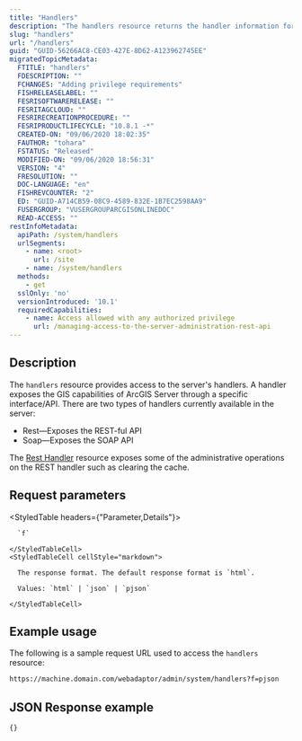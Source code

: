 ```yaml
---
title: "Handlers"
description: "The handlers resource returns the handler information for the server."
slug: "handlers"
url: "/handlers"
guid: "GUID-56266AC8-CE03-427E-8D62-A123962745EE"
migratedTopicMetadata:
  FTITLE: "handlers"
  FDESCRIPTION: ""
  FCHANGES: "Adding privilege requirements"
  FISHRELEASELABEL: ""
  FESRISOFTWARERELEASE: ""
  FESRITAGCLOUD: ""
  FESRIRECREATIONPROCEDURE: ""
  FESRIPRODUCTLIFECYCLE: "10.8.1 -*"
  CREATED-ON: "09/06/2020 18:02:35"
  FAUTHOR: "tohara"
  FSTATUS: "Released"
  MODIFIED-ON: "09/06/2020 18:56:31"
  VERSION: "4"
  FRESOLUTION: ""
  DOC-LANGUAGE: "en"
  FISHREVCOUNTER: "2"
  ED: "GUID-A714CB59-08C9-4589-832E-1B7EC2598AA9"
  FUSERGROUP: "VUSERGROUPARCGISONLINEDOC"
  READ-ACCESS: ""
restInfoMetadata:
  apiPath: /system/handlers
  urlSegments:
    - name: <root>
      url: /site
    - name: /system/handlers
  methods:
    - get
  sslOnly: 'no'
  versionIntroduced: '10.1'
  requiredCapabilities:
    - name: Access allowed with any authorized privilege
      url: /managing-access-to-the-server-administration-rest-api
---
```


## Description

The `handlers` resource provides access to the server's handlers. A handler exposes the GIS capabilities of ArcGIS Server through a specific interface/API. There are two types of handlers currently available in the server: 

- Rest—Exposes the REST-ful API
- Soap—Exposes the SOAP API

The [Rest Handler](/handlersrest) resource exposes some of the administrative operations on the REST handler such as clearing the cache.


##  Request parameters

<StyledTable headers={"Parameter,Details"}>
  <StyledTableRow>
    <StyledTableCell cellStyle="markdown">

      `f` 

    </StyledTableCell>
    <StyledTableCell cellStyle="markdown">

      The response format. The default response format is `html`.

      Values: `html` | `json` | `pjson`

    </StyledTableCell>
  </StyledTableRow>
</StyledTable>


## Example usage

The following is a sample request URL used to access the `handlers` resource:

```markdown
https://machine.domain.com/webadaptor/admin/system/handlers?f=pjson
```

## JSON Response example

```javascript
{}
```